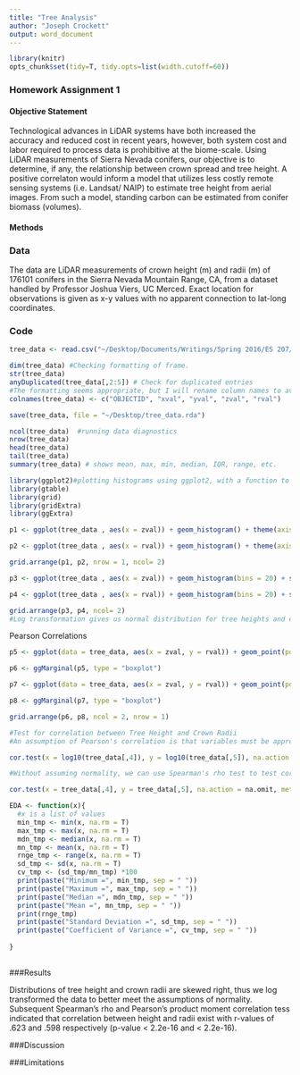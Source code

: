 ```yaml
---
title: "Tree Analysis"
author: "Joseph Crockett"
output: word_document
---
```

```r
library(knitr)
opts_chunk$set(tidy=T, tidy.opts=list(width.cutoff=60))
```
### Homework Assignment 1

#### Objective Statement
Technological advances in LiDAR systems have both increased the accuracy and reduced cost in recent years, however, both system cost and labor required to process data is prohibitive at the biome-scale.  Using LiDAR measurements of Sierra Nevada conifers, our objective is to determine, if any, the relationship between crown spread and tree height.  A positive correlaton would inform a model that utilizes less costly remote sensing systems (i.e. Landsat/ NAIP) to estimate tree height from aerial images.  From such a model, standing carbon can be estimated from conifer biomass (volumes).

#### Methods


### Data

The data are LiDAR measurements of crown height (m) and radii (m) of 176101 conifers in the Sierra Nevada Mountain Range, CA, from a dataset handled by Professor Joshua Viers, UC Merced. Exact location for observations is given as x-y values with no apparent connection to lat-long coordinates.

### Code

```r

tree_data <- read.csv("~/Desktop/Documents/Writings/Spring 2016/ES 207/Labs/Lab1/Trees.csv", header = T)  #load LiDAR tree measurements into local environment data frame 

dim(tree_data) #Checking formatting of frame.
str(tree_data)
anyDuplicated(tree_data[,2:5]) # Check for duplicated entries
#The formatting seems appropriate, but I will rename column names to avoid conflicts.
colnames(tree_data) <- c("OBJECTID", "xval", "yval", "zval", "rval")

save(tree_data, file = "~/Desktop/tree_data.rda")
```

```r

ncol(tree_data)  #running data diagnostics
nrow(tree_data)
head(tree_data)
tail(tree_data)
summary(tree_data) # shows mean, max, min, median, IQR, range, etc. 
```

```r
library(ggplot2)#plotting histograms using ggplot2, with a function to plot multiple graphs
library(gtable)
library(grid)
library(gridExtra)
library(ggExtra)

p1 <- ggplot(tree_data , aes(x = zval)) + geom_histogram() + theme(axis.text.x =  element_blank()) + ggtitle("Tree Heights (m)")

p2 <- ggplot(tree_data , aes(x = rval)) + geom_histogram() + theme(axis.title.y = element_blank()) + ggtitle("Crown Radii (m)")

grid.arrange(p1, p2, nrow = 1, ncol= 2)
```

```r

p3 <- ggplot(tree_data , aes(x = zval)) + geom_histogram(bins = 20) + scale_x_log10() + labs(title = "Tree Heights)", x = "log10 z(m)", size = .5)

p4 <- ggplot(tree_data , aes(x = rval)) + geom_histogram(bins = 20) + scale_x_log10()+ theme(axis.title.y = element_blank()) +labs(title = "Crown Radii", x = "log10 r(m)", size = .5)

grid.arrange(p3, p4, ncol= 2)
#Log transformation gives us normal distribution for tree heights and crown radii.
```


Pearson Correlations
```r

p5 <- ggplot(data = tree_data, aes(x = zval, y = rval)) + geom_point(position = "jitter", size = .5) + geom_smooth(method = glm)+ labs( title = "Tree Height vs. Crown Radii", x = "Tree Height (m)", y = "Crown Radii (m)")

p6 <- ggMarginal(p5, type = "boxplot")

p7 <- ggplot(data = tree_data, aes(x = zval, y = rval)) + geom_point(position = "jitter", size = .5) + geom_smooth(method = glm) + scale_x_log10() + labs( title = "Transformed Tree Height vs. Crown Radii", x = "Tree Height log10(m)", y = "Crown Radii log10(m)")

p8 <- ggMarginal(p7, type = "boxplot")

grid.arrange(p6, p8, ncol = 2, nrow = 1)


```
```r
#Test for correlation between Tree Height and Crown Radii
#An assumption of Pearson's correlation is that variables must be approximately normally distributed, so log transformation will ensure that this assumption is held.

cor.test(x = log10(tree_data[,4]), y = log10(tree_data[,5]), na.action = na.omit)

#Without assuming normality, we can use Spearman's rho test to test correlation between non-parametric variables

cor.test(x = tree_data[,4], y = tree_data[,5], na.action = na.omit, method = "spearman")
```


```r

EDA <- function(x){
  #x is a list of values
  min_tmp <- min(x, na.rm = T)
  max_tmp <- max(x, na.rm = T)
  mdn_tmp <- median(x, na.rm = T)
  mn_tmp <- mean(x, na.rm = T)
  rnge_tmp <- range(x, na.rm = T)
  sd_tmp <- sd(x, na.rm = T)
  cv_tmp <- (sd_tmp/mn_tmp) *100
  print(paste("Minimum =", min_tmp, sep = " "))
  print(paste("Maximum =", max_tmp, sep = " "))
  print(paste("Median =", mdn_tmp, sep = " "))
  print(paste("Mean =", mn_tmp, sep = " "))
  print(rnge_tmp)
  print(paste("Standard Deviation =", sd_tmp, sep = " "))
  print(paste("Coefficient of Variance =", cv_tmp, sep = " "))   
  
}
      
```

###Results

Distributions of tree height and crown radii are skewed right, thus we log transformed the data to better meet the assumptions of normality. Subsequent  Spearman's rho and Pearson's product moment correlation tess indicated that correlation between height and radii exist with r-values of .623 and .598 respectively (p-value < 2.2e-16 and < 2.2e-16).

###Discussion

###Limitations